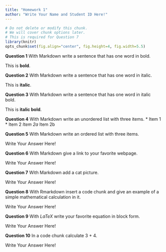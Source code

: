 ```yaml
---
title: "Homework 1"
author: "Write Your Name and Student ID Here!"
---
```


```r
# Do not delete or modify this chunk.
# We will cover chunk options later.
# This is required for Question 7
library(knitr)
opts_chunk$set(fig.align="center", fig.height=4, fig.width=5.5)
```

**Question 1** With Markdown write a sentence that has one word in bold.

This is **bold**.

**Question 2** With Markdown write a sentence that has one word in italic.

This is **italic**.

**Question 3** With Markdown write a sentence that has one word in italic bold.

This is **italic bold**.

**Question 4** With Markdown write an unordered list with three items.
* Item 1
* Item 2
  *Item 2a
  *Item 2b


**Question 5** With Markdown write an ordered list with three items.

Write Your Answer Here!

**Question 6** With Markdown give a link to your favorite webpage.

Write Your Answer Here!

**Question 7** With Markdown add a cat picture.

Write Your Answer Here!

**Question 8** With Rmarkdown insert a code chunk and give an example of a simple mathematical calculation in it.

Write Your Answer Here!

**Question 9** With $LaTeX$ write your favorite equation in block form.

Write Your Answer Here!

**Question 10** In a code chunk calculate 3 + 4.

Write Your Answer Here!
